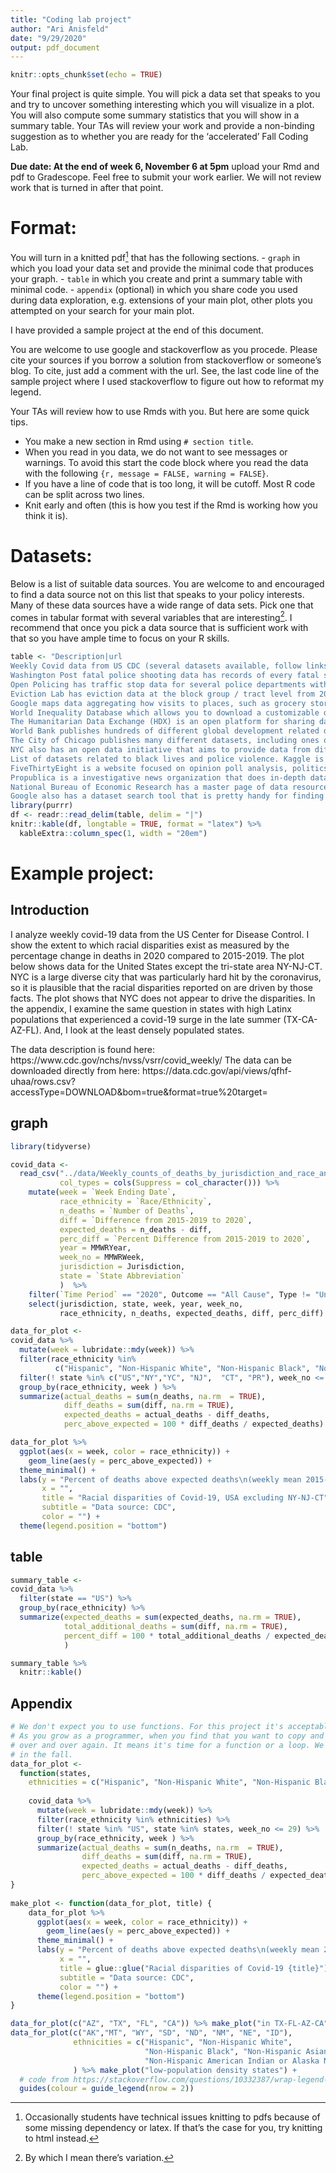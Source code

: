 ```yaml
---
title: "Coding lab project"
author: "Ari Anisfeld"
date: "9/29/2020"
output: pdf_document
---
```


```r
knitr::opts_chunk$set(echo = TRUE)
```


Your final project is quite simple. You will pick a data set that speaks to you and try to uncover something interesting which you will visualize in a plot. You will also compute some summary statistics that you will show in a summary table. Your TAs will review your work and provide a non-binding suggestion as to whether you are ready for the 'accelerated' Fall Coding Lab.

**Due date: At the end of week 6, November 6 at 5pm** upload your Rmd and pdf to Gradescope. Feel free to submit your work earlier. We will not review work that is turned in after that point.

# Format:

You will turn in a knitted pdf^[Occasionally students have technical issues knitting to pdfs because of some missing dependency or latex. If that's the case for you, try knitting to html instead.] that has the following sections.
- `graph` in which you load your data set and provide the minimal code that produces your graph. 
- `table` in which you create and print a summary table with minimal code.
- `appendix` (optional) in which you share code you used during data exploration, e.g. extensions of your main plot, other plots you attempted on your search for your main plot.

I have provided a sample project at the end of this document.

You are welcome to use google and stackoverflow as you procede. Please cite your sources if you borrow a solution from stackoverflow or someone's blog. To cite, just add a comment with the url. See, the last code line of the sample project where I used stackoverflow to figure out how to reformat my legend. 

Your TAs will review how to use Rmds with you. But here are some quick tips. 

- You make a new section in Rmd using `# section title`. 
- When you read in you data, we do not want to see messages or warnings. To avoid this start the code block where you read the data with the following `{r, message = FALSE, warning = FALSE}`.  
- If you have a line of code that is too long, it will be cutoff. Most R code can be split across two lines.
- Knit early and often (this is how you test if the Rmd is working how you think it is).

# Datasets:

Below is a list of suitable data sources. You are welcome to and encouraged to find a data source not on this list that speaks to your policy interests. Many of these data sources have a wide range of data sets. Pick one that comes in tabular format with several variables that are interesting^[By which I mean there's variation.]. I recommend that once you pick a data source that is sufficient work with that so you have ample time to focus on your R skills.

\pagebreak
```r
table <- "Description|url
Weekly Covid data from US CDC (several datasets available, follow links)|https://www.cdc.gov/nchs/nvss/vsrr/covid_weekly/|
Washington Post fatal police shooting data has records of every fatal shooting in the United States by a police officer in the line of duty since Jan. 1, 2015. Their github has other data mixed in with code they use for other stuff.|https://github.com/washingtonpost/data-police-shootings
Open Policing has traffic stop data for several police departments with varying time horizons and variables|https://openpolicing.stanford.edu/data/
Eviction Lab has eviction data at the block group / tract level from 2000-2016|https://evictionlab.org/get-the-data/|
Google maps data aggregating how visits to places, such as grocery stores and parks, are changing in each geographic region since February 15, 2020 until today (3-4 days delay), compared to the same week of the day in January, 2020.|https://www.google.com/covid19/mobility/index.html?hl=en 
World Inequality Database which allows you to download a customizable dataset. You are able to choose the indicators you want (per adult gdp, top 10% income share & dozens others), countries you want and date range that you want.|https://wid.world/data/ 
The Humanitarian Data Exchange (HDX) is an open platform for sharing data across crises and organizations. They host thousands of datasets including development indicator data, geospatial data, damage assessments, and more.|https://data.humdata.org/ 
World Bank publishes hundreds of different global development related datasets including datasets on World Development Indicators, all of World Bank's lending projects and access to sample survey data etc. Also able to search data by country or indicator.|https://data.worldbank.org/
The City of Chicago publishes many different datasets, including ones on public finance, public safety, transportation, and education|https://data.cityofchicago.org/ 
NYC also has an open data initiative that aims to provide data from different agencies in one central platform. Data on ride-share programs can be found there as well, but of course, the public version |https://opendata.cityofnewyork.us/ 
List of datasets related to black lives and police violence. Kaggle is a platform for learning data science through competitions.|https://www.kaggle.com/data/177628
FiveThirtyEight is a website focused on opinion poll analysis, politics, economics, and sports blogging. Currently, it has a unique repository of datasets about 2020 election polls and forecasts, Trump's popularity, Americans' view on COVID crisis Trump's response, NBA/NFL/MLB/Soccer predictions, among others.|https://data.fivethirtyeight.com/ 
Propublica is a investigative news organization that does in-depth data reporting. Browse data sets about Health, Criminal Justice, Education, Politics, Business, Transportation, Military, Environment, Finance, or Religion. Not all data here is free.| https://www.propublica.org/datastore/
National Bureau of Economic Research has a master page of data resources. |https://data.nber.org/data/
Google also has a dataset search tool that is pretty handy for finding data without having to comb through niche websites. I would not rely on this completely, though, since not all datasets follow the standards required to show up in these search results|https://datasetsearch.research.google.com/ "
library(purrr)
df <- readr::read_delim(table, delim = "|")
knitr::kable(df, longtable = TRUE, format = "latex") %>%
  kableExtra::column_spec(1, width = "20em")
```

\pagebreak
# Example project:

## Introduction

I analyze weekly covid-19 data from the US Center for Disease Control. I show the extent to which racial disparities exist as measured by the percentage change in deaths in 2020 compared to 2015-2019. The plot below shows data for the United States except the tri-state area NY-NJ-CT. NYC is a large diverse city that was particularly hard hit by the coronavirus, so it is plausible that the racial disparities reported on are driven by those facts. The plot shows that NYC does not appear to drive the disparities. In the appendix, I examine the same question in states with high Latinx populations that experienced a covid-19 surge in the late summer (TX-CA-AZ-FL). And, I look at the least densely populated states. 

The data description is found here: https://www.cdc.gov/nchs/nvss/vsrr/covid_weekly/
The data can be downloaded directly from here: https://data.cdc.gov/api/views/qfhf-uhaa/rows.csv?accessType=DOWNLOAD&bom=true&format=true%20target=

## graph



```r
library(tidyverse)

covid_data <- 
  read_csv("../data/Weekly_counts_of_deaths_by_jurisdiction_and_race_and_Hispanic_origin.csv", 
           col_types = cols(Suppress = col_character())) %>%
    mutate(week = `Week Ending Date`,
           race_ethnicity = `Race/Ethnicity`,
           n_deaths = `Number of Deaths`,
           diff = `Difference from 2015-2019 to 2020`,
           expected_deaths = n_deaths - diff,
           perc_diff = `Percent Difference from 2015-2019 to 2020`,
           year = MMWRYear,
           week_no = MMWRWeek,
           jurisdiction = Jurisdiction,
           state = `State Abbreviation`
           )  %>%
    filter(`Time Period` == "2020", Outcome == "All Cause", Type != "Unweighted") %>%
    select(jurisdiction, state, week, year, week_no, 
           race_ethnicity, n_deaths, expected_deaths, diff, perc_diff)

```

```r
data_for_plot <-
covid_data %>%
  mutate(week = lubridate::mdy(week)) %>%
  filter(race_ethnicity %in% 
          c("Hispanic", "Non-Hispanic White", "Non-Hispanic Black", "Non-Hispanic Asian")) %>%
  filter(! state %in% c("US","NY","YC", "NJ",  "CT", "PR"), week_no <= 29) %>%
  group_by(race_ethnicity, week ) %>%
  summarize(actual_deaths = sum(n_deaths, na.rm  = TRUE),
            diff_deaths = sum(diff, na.rm = TRUE),
            expected_deaths = actual_deaths - diff_deaths,
            perc_above_expected = 100 * diff_deaths / expected_deaths) 

data_for_plot %>%
  ggplot(aes(x = week, color = race_ethnicity)) +
    geom_line(aes(y = perc_above_expected)) + 
  theme_minimal() + 
  labs(y = "Percent of deaths above expected deaths\n(weekly mean 2015-2019 for given week)", 
       x = "", 
       title = "Racial disparities of Covid-19, USA excluding NY-NJ-CT" ,
       subtitle = "Data source: CDC",
       color = "") +
  theme(legend.position = "bottom")
```


## table

```r
summary_table <-
covid_data %>%
  filter(state == "US") %>%
  group_by(race_ethnicity) %>%
  summarize(expected_deaths = sum(expected_deaths, na.rm = TRUE),
            total_additional_deaths = sum(diff, na.rm = TRUE),
            percent_diff = 100 * total_additional_deaths / expected_deaths
            ) 

summary_table %>%
  knitr::kable()
```
##  Appendix

```r
# We don't expect you to use functions. For this project it's acceptable to repeat code.
# As you grow as a programmer, when you find that you want to copy and paste a code block
# over and over again. It means it's time for a function or a loop. We'll discuss these
# in the fall.
data_for_plot <-
  function(states, 
    ethnicities = c("Hispanic", "Non-Hispanic White", "Non-Hispanic Black", "Non-Hispanic Asian")) {
  
    covid_data %>%
      mutate(week = lubridate::mdy(week)) %>%
      filter(race_ethnicity %in% ethnicities) %>%
      filter(! state %in% "US", state %in% states, week_no <= 29) %>%
      group_by(race_ethnicity, week ) %>%
      summarize(actual_deaths = sum(n_deaths, na.rm  = TRUE),
                diff_deaths = sum(diff, na.rm = TRUE),
                expected_deaths = actual_deaths - diff_deaths,
                perc_above_expected = 100 * diff_deaths / expected_deaths) 
}
  
make_plot <- function(data_for_plot, title) {  
    data_for_plot %>%
      ggplot(aes(x = week, color = race_ethnicity)) +
        geom_line(aes(y = perc_above_expected)) + 
      theme_minimal() + 
      labs(y = "Percent of deaths above expected deaths\n(weekly mean 2015-2019 for given week)", 
           x = "", 
           title = glue::glue("Racial disparities of Covid-19 {title}"),
           subtitle = "Data source: CDC",
           color = "") +
      theme(legend.position = "bottom")
}

data_for_plot(c("AZ", "TX", "FL", "CA")) %>% make_plot("in TX-FL-AZ-CA")
data_for_plot(c("AK","MT", "WY", "SD", "ND", "NM", "NE", "ID"),
              ethnicities = c("Hispanic", "Non-Hispanic White", 
                              "Non-Hispanic Black", "Non-Hispanic Asian",
                              "Non-Hispanic American Indian or Alaska Native")
              ) %>% make_plot("low-population density states") + 
  # code from https://stackoverflow.com/questions/10332387/wrap-legend-text-in-ggplot2
  guides(colour = guide_legend(nrow = 2)) 

```
